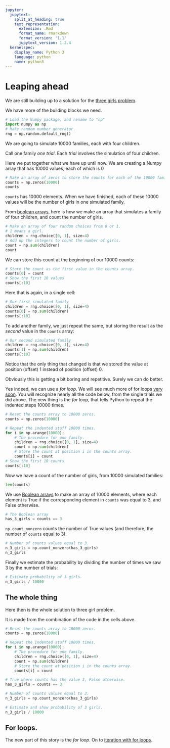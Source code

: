 ```yaml
---
jupyter:
  jupytext:
    split_at_heading: true
    text_representation:
      extension: .Rmd
      format_name: rmarkdown
      format_version: '1.1'
      jupytext_version: 1.2.4
  kernelspec:
    display_name: Python 3
    language: python
    name: python3
---
```


# Leaping ahead

We are still building up to a solution for the [three girls
problem](../code-basics/three_girls).

We have more of the building blocks we need.

```python
# Load the Numpy package, and rename to "np"
import numpy as np
# Make random number generator.
rng = np.random.default_rng()
```

We are going to simulate 10000 families, each with four children.

Call one family *one trial*.  Each *trial* involves the simulation of four
children.

Here we put together what we have up until now.  We are creating a Numpy array that has 10000 values, each of which is 0

```python
# Make an array of zeros to store the counts for each of the 10000 families.
counts = np.zeros(10000)
counts
```

`counts` has 10000 elements. When we have finished, each of these 10000 values
will be the number of girls in one simulated family.

From [boolean arrays](boolean_arrays), here is how we make an array that
simulates a family of four children, and count the number of girls.

```python
# Make an array of four random choices from 0 or 1.
# 1 means a girl.
children = rng.choice([0, 1], size=4)
# Add up the integers to count the number of girls.
count = np.sum(children)
count
```

We can store this count at the beginning of our 10000 counts:

```python
# Store the count as the first value in the counts array.
counts[0] = count
# Show the first 10 values
counts[:10]
```

Here that is again, in a single cell:

```python
# Our first simulated family
children = rng.choice([0, 1], size=4)
counts[0] = np.sum(children)
counts[:10]
```

To add another family, we just repeat the same, but storing the result as the
*second* value in the `counts` array:

```python
# Our second simulated family
children = rng.choice([0, 1], size=4)
counts[1] = np.sum(children)
counts[:10]
```

Notice that the only thing that changed is that we stored the value at position (offset) 1 instead of position (offset) 0.

Obviously this is getting a bit boring and repetitive. Surely we can do
better.

Yes indeed, we can use a *for loop*.  We will see much more of for loops [very
soon](iteration).  You will recognize nearly all the code below, from the single trials we did above.  The new thing is the *for* loop, that tells Python to repeat the indented steps 10000 times.

```python
# Reset the counts array to 10000 zeros.
counts = np.zeros(10000)

# Repeat the indented stuff 10000 times.
for i in np.arange(10000):
    # The procedure for one family.
    children = rng.choice([0, 1], size=4)
    count = np.sum(children)
    # Store the count at position i in the counts array.
    counts[i] = count
# Show the first 10 counts
counts[:10]
```

Now we have a count of the number of girls, from 10000 simulated families:

```python
len(counts)
```

We use [Boolean arrays](boolean_arrays) to make an array of 10000 elements, where each element is True if the corresponding element in `counts` was equal to 3, and False otherwise.

```python
# The Boolean array
has_3_girls = counts == 3
```

`np.count_nonzero` counts the number of True values (and therefore, the number of `counts` equal to 3).

```python
# Number of counts values equal to 3.
n_3_girls = np.count_nonzero(has_3_girls)
n_3_girls
```

Finally we estimate the probability by dividing the number of times we saw 3 by
the number of trials:

```python
# Estimate probability of 3 girls.
n_3_girls / 10000
```

## The whole thing

Here then is the whole solution to three girl problem.

It is made from the combination of the code in the cells above.

```python
# Reset the counts array to 10000 zeros.
counts = np.zeros(10000)

# Repeat the indented stuff 10000 times.
for i in np.arange(10000):
    # The procedure for one family.
    children = rng.choice([0, 1], size=4)
    count = np.sum(children)
    # Store the count at position i in the counts array.
    counts[i] = count

# True where counts has the value 3, False otherwise.
has_3_girls = counts == 3

# Number of counts values equal to 3.
n_3_girls = np.count_nonzero(has_3_girls)

# Estimate and show probability of 3 girls.
n_3_girls / 10000
```

## For loops.

The new part of this story is the *for loop*.  On to [iteration with for
loops](iteration).
